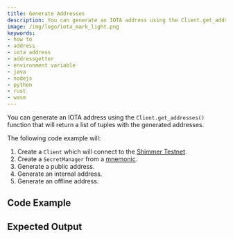 ```yaml
---
title: Generate Addresses
description: You can generate an IOTA address using the Client.get_addresses() function that will return a list of tuples with the generated addresses.
image: /img/logo/iota_mark_light.png
keywords:
- how to
- address
- iota address
- addressgetter
- environment variable
- java
- nodejs
- python
- rust
- wasm
---
```


You can generate an IOTA address using the `Client.get_addresses()` function that will return a list of tuples with the
generated addresses.

The following code example will:

1. Create a `Client` which will connect to the [Shimmer Testnet](https://api.testnet.shimmer.network).
2. Create a `SecretManager` from a [mnemonic](02_generate_mnemonic.mdx).
3. Generate a public address.
4. Generate an internal address.
5. Generate an offline address.

<IotaJs exampleURL="https://wiki.iota.org/iota.js/how_tos/address"/>

## Code Example

<Tabs groupId="language">
    <TabItem value="rust" label="Rust">
        <RustCode/>
    </TabItem>
    <TabItem value="nodejs" label="Nodejs">
        <NodejsCode/>
    </TabItem>
    <TabItem value="python" label="Python">
        <PythonCode/>
    </TabItem>
    <TabItem value="java" label="Java">
        <JavaCode/>
    </TabItem>
</Tabs>

## Expected Output

<Tabs groupId="language">
    <TabItem value="rust" label="Rust">
        <RustOutput/>
    </TabItem>
    <TabItem value="nodejs" label="Nodejs">
        <NodejsOutput/>
    </TabItem>
    <TabItem value="python" label="Python">
        <PythonOutput/>
    </TabItem>
    <TabItem value="java" label="Java">
        <JavaOutput/>
    </TabItem>
</Tabs>

